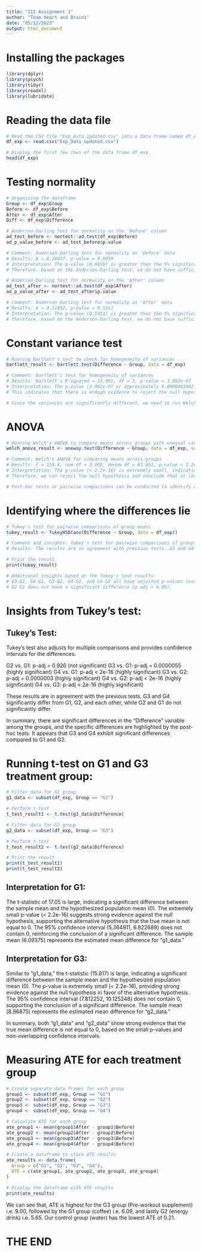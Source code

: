 ---
title: "III Assignment 1"
author: "Team Heart and Brains"
date: "05/12/2023"
output: html_document
---

# Installing the packages

```{r}

library(dplyr)
library(psych)
library(tidyr)
library(readxl)
library(lubridate)

```

# Reading the data file

```{r}

# Read the CSV file "Exp_Data_updated.csv" into a data frame named df_exp.
df_exp <- read.csv("Exp_Data_updated.csv")

# Display the first few rows of the data frame df_exp.
head(df_exp)

```

# Testing normality

```{r}

# Organizing the dataframe
Group <- df_exp$Group
Before <- df_exp$Before
After <- df_exp$After
Diff <- df_exp$Difference

# Anderson-Darling test for normality on the 'Before' column
ad_test_before <- nortest::ad.test(df_exp$Before)
ad_p_value_before <- ad_test_before$p.value

# Comment: Anderson-Darling test for normality on 'Before' data
# Results: A = 0.29037, p-value = 0.6059
# Interpretation: The p-value (0.6059) is greater than the 5% significance level.
# Therefore, based on the Anderson-Darling test, we do not have sufficient evidence to reject the null hypothesis of normality for the 'Before' column.

# Anderson-Darling test for normality on the 'After' column
ad_test_after <- nortest::ad.test(df_exp$After)
ad_p_value_after <- ad_test_after$p.value

# Comment: Anderson-Darling test for normality on 'After' data
# Results: A = 0.31892, p-value = 0.5311
# Interpretation: The p-value (0.5311) is greater than the 5% significance level.
# Therefore, based on the Anderson-Darling test, we do not have sufficient evidence to reject the null hypothesis of normality for the 'After' column.

```

# Constant variance test

```{r}

# Running Bartlett's test to check for homogeneity of variances
bartlett_result <- bartlett.test(Difference ~ Group, data = df_exp)

# Comment: Bartlett's test for homogeneity of variances
# Results: Bartlett's K-squared = 33.091, df = 3, p-value = 3.082e-07
# Interpretation: The p-value (3.082e-07 or approximately 0.0000003082) is less than the chosen significance level.
# This indicates that there is enough evidence to reject the null hypothesis of equal variances. Therefore, the variances of the "Difference" variable are significantly different across the groups specified in the "Group" column.

# Since the variances are significantly different, we need to run Welch's ANOVA as a robust alternative to traditional ANOVA.

```

# ANOVA

```{r}

# Running Welch's ANOVA to compare means across groups with unequal variances
welch_anova_result <- oneway.test(Difference ~ Group, data = df_exp, var.equal = FALSE)

# Comment: Welch's ANOVA for comparing means across groups
# Results: F = 150.4, num df = 3.000, denom df = 63.863, p-value < 2.2e-16
# Interpretation: The p-value (< 2.2e-16) is extremely small, indicating strong evidence against the null hypothesis of equal means across groups for the "Difference" variable.
# Therefore, we can reject the null hypothesis and conclude that at least one group mean is different from the others in terms of the "Difference" variable.

# Post-hoc tests or pairwise comparisons can be conducted to identify which specific groups differ from each other.

```

# Identifying where the differences lie

```{r}

# Tukey's test for pairwise comparisons of group means
tukey_result <- TukeyHSD(aov(Difference ~ Group, data = df_exp))

# Comment and insights: Tukey's test for pairwise comparisons of group means
# Results: The results are in agreement with previous tests. G3 and G4 significantly differ from G1, G2, and each other, while G2 and G1 do not significantly differ.

# Print the result
print(tukey_result)

# Additional insights based on the Tukey's test results:
# G3-G1, G4-G1, G3-G2, G4-G2, and G4-G3 all have adjusted p-values less than 0.05, indicating significant differences between these pairs.
# G2-G1 does not have a significant difference (p adj > 0.05).

```

# Insights from Tukey's test:

## Tukey's Test:
Tukey's test also adjusts for multiple comparisons and provides confidence intervals for the differences.

G2 vs. G1: p-adj = 0.926 (not significant)
G3 vs. G1: p-adj = 0.0000055 (highly significant)
G4 vs. G1: p-adj < 2e-16 (highly significant)
G3 vs. G2: p-adj = 0.0000003 (highly significant)
G4 vs. G2: p-adj < 2e-16 (highly significant)
G4 vs. G3: p-adj < 2e-16 (highly significant)

These results are in agreement with the previous tests. G3 and G4 significantly differ from G1, G2, and each other, while G2 and G1 do not significantly differ.

In summary, there are significant differences in the "Difference" variable among the groups, and the specific differences are highlighted by the post-hoc tests. It appears that G3 and G4 exhibit significant differences compared to G1 and G2.

# Running t-test on G1 and G3 treatment group:

```{r}

# Filter data for G1 group
g1_data <- subset(df_exp, Group == "G1")

# Perform t-test
t_test_result1 <- t.test(g1_data$Difference)

# Filter data for G2 group
g2_data <- subset(df_exp, Group == "G3")

# Perform t-test
t_test_result2 <- t.test(g2_data$Difference)

# Print the result
print(t_test_result1)
print(t_test_result2)

```
## Interpretation for G1:

The t-statistic of 17.05 is large, indicating a significant difference between the sample mean and the hypothesized population mean (0).
The extremely small p-value (< 2.2e-16) suggests strong evidence against the null hypothesis, supporting the alternative hypothesis that the true mean is not equal to 0.
The 95% confidence interval (5.364811, 6.822689) does not contain 0, reinforcing the conclusion of a significant difference.
The sample mean (6.09375) represents the estimated mean difference for "g1_data."

## Interpretation for G3:

Similar to "g1_data," the t-statistic (15.817) is large, indicating a significant difference between the sample mean and the hypothesized population mean (0).
The p-value is extremely small (< 2.2e-16), providing strong evidence against the null hypothesis in favor of the alternative hypothesis.
The 95% confidence interval (7.812252, 10.125248) does not contain 0, supporting the conclusion of a significant difference.
The sample mean (8.96875) represents the estimated mean difference for "g2_data."

In summary, both "g1_data" and "g2_data" show strong evidence that the true mean difference is not equal to 0, based on the small p-values and non-overlapping confidence intervals.

# Measuring ATE for each treatment group

```{r}

# Create separate data frames for each group
group1 <- subset(df_exp, Group == "G1")
group2 <- subset(df_exp, Group == "G2")
group3 <- subset(df_exp, Group == "G3")
group4 <- subset(df_exp, Group == "G4")

# Calculate ATE for each group
ate_group1 <- mean(group1$After - group1$Before)
ate_group2 <- mean(group2$After - group2$Before)
ate_group3 <- mean(group3$After - group3$Before)
ate_group4 <- mean(group4$After - group4$Before)

# Create a dataframe to store ATE results
ate_results <- data.frame(
  Group = c("G1", "G2", "G3", "G4"),
  ATE = c(ate_group1, ate_group2, ate_group3, ate_group4)
)

# Display the dataframe with ATE results
print(ate_results)

```

We can see that, ATE is highest for the G3 group (Pre-workout supplement) i.e. 9.00, followed by the G1 group (coffee) i.e. 6.09, and lastly G2 (energy drink) i.e. 5.65. Our control group (water) has the lowest ATE of 0.21. 

# THE END